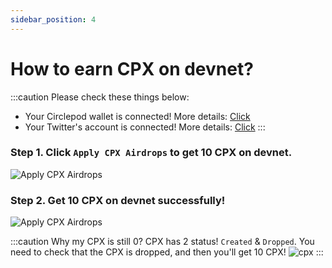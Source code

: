 ```yaml
---
sidebar_position: 4
---
```


# How to earn CPX on devnet?

:::caution Please check these things below:

- Your Circlepod wallet is connected! More details: [Click](/docs/wallet/connect-wallet)
- Your Twitter's account is connected! More details: [Click](/docs/wallet/connect-twitter)
:::

### Step 1. Click `Apply CPX Airdrops` to get 10 CPX on devnet.

![Apply CPX Airdrops](/img/event/airdrop/apply-airdrop.png)

### Step 2. Get 10 CPX on devnet successfully!

![Apply CPX Airdrops](/img/event/airdrop/get-cpx-successfully.png)

:::caution Why my CPX is still 0?
CPX has 2 status! `Created` & `Dropped`. You need to check that the CPX is dropped, and then you'll get 10 CPX!
![cpx](/img/wallet/droped-cpx.png)
:::